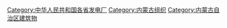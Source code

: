 [[Category:中华人民共和国各省发电厂|Category:中华人民共和国各省发电厂]]
[[Category:内蒙古组织|Category:内蒙古组织]]
[[Category:内蒙古自治区建筑物|Category:内蒙古自治区建筑物]]
